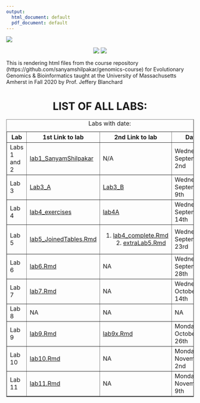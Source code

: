 ```yaml
---
output:
  html_document: default
  pdf_document: default
---
```


![](/Users/sanyamshilpakar/Desktop/My Docs/R workspace/Day 1 Bio 597GE/Blanchard_EvoGeno/images/githubHeader.png)


<center>

![](/Users/sanyamshilpakar/Desktop/My Docs/R workspace/Day 1 Bio 597GE/Blanchard_EvoGeno/images/evolution.gif) ![](/Users/sanyamshilpakar/Desktop/My Docs/R workspace/Day 1 Bio 597GE/Blanchard_EvoGeno/images/evolution.gif)

</center>




This is rendering html files from the course repository (https://github.com/sanyamshilpakar/genomics-course) for Evolutionary Genomics & Bioinformatics taught at the University of Massachusetts Amherst in Fall 2020 by Prof. Jeffery Blanchard




<center>
# LIST OF ALL LABS:
</center>



<table style="width:100%" border= "1">
<caption> Labs with date: </caption>
  <tr>
    <th>Lab</th>
    <th>1st Link to lab</th>
    <th>2nd Link to lab</th>
    <th>Date</th> 
  </tr>
  <tr>
    <td>Labs 1 and 2</td>
    <td>[lab1_SanyamShilpakar](lab2_EvoGeno.html)</td>
    <td>N/A</td>
    <td>Wednesday, September 2nd</td>
  </tr>
  <tr>
    <td>Lab 3</td>
    <td>[Lab3_A](Lab3_A.html)</td>
    <td>[Lab3_B](Lab3_B.html)</td>
    <td>Wednesday, September 9th</td>
  </tr>
  <tr>
    <td>Lab 4</td>
    <td>[lab4_exercises](lab4_exercises.html)</td>
    <td>[lab4A](lab4A.html)</td>
    <td>Wednesday, September 14th</td>
  </tr>
  <tr>
    <td>Lab 5</td>
    <td>[lab5_JoinedTables.Rmd](lab5_JoinTables.html)</td>
    <td>1. [lab4_complete.Rmd](lab4_complete.html) 
    2. [extraLab5.Rmd](extraLab5.html)</td>
    <td>Wednesday, September 23rd</td>
  </tr>
   <tr>
    <td>Lab 6</td>
    <td>[lab6.Rmd](lab6.html)</td>
    <td>NA</td>
    <td>Wednesday, September 28th</td>
  </tr>
  <tr>
    <td>Lab 7</td>
    <td>[lab7.Rmd](lab7.html)</td>
    <td>NA</td>
    <td>Wednesday, October 14th</td>
  </tr>
   <tr>
    <td>Lab 8</td>
    <td>NA</td>
    <td>NA</td>
    <td>NA</td>
  </tr>
   <tr>
    <td>Lab 9</td>
    <td>[lab9.Rmd](lab9.html) </td>
    <td>[lab9x.Rmd](lab9x.html) </td>
    <td>Monday, October 26th</td>
  </tr>
  <tr>
    <td>Lab 10</td>
    <td>[lab10.Rmd](lab10.html) </td>
    <td>NA</td>
    <td>Monday, November 2nd</td>
  </tr>
  <tr>
    <td>Lab 11</td>
    <td>[lab11.Rmd](lab11.html) </td>
    <td>NA</td>
    <td>Monday, November 9th</td>
  </tr>
</table> 


